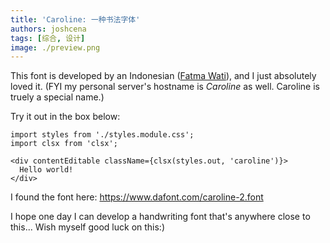 ```yaml
---
title: 'Caroline: 一种书法字体'
authors: joshcena
tags: [综合, 设计]
image: ./preview.png
---
```


This font is developed by an Indonesian ([Fatma Wati](https://www.behance.net/fatmastudio)), and I just absolutely loved it. (FYI my personal server's hostname is _Caroline_ as well. Caroline is truely a special name.)

<!-- truncate -->

Try it out in the box below:

```mdx-code-block
import styles from './styles.module.css';
import clsx from 'clsx';

<div contentEditable className={clsx(styles.out, 'caroline')}>
  Hello world!
</div>
```

I found the font here: https://www.dafont.com/caroline-2.font

I hope one day I can develop a handwriting font that's anywhere close to this... Wish myself good luck on this:)
